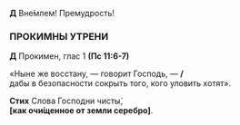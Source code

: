 **Д** Вне́млем! Премудрость! 

### ПРОКИМНЫ УТРЕНИ

**Д** Прокимен, глас 1 **(Пс 11:6-7)**

«Ныне же восстану, —  говорит Господь, — **/**  
дабы в безопасности сокрыть того, кого уловить хотят».

**Стих** Слова Господни чисты́,  
**[**как очи́щенное от земли серебро**]**.
